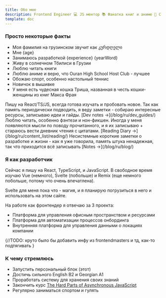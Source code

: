 ```yaml
---
title: Обо мне
description: Frontend Engineer 💻 JS ментор 📚 Фанатка книг и аниме 🎌 Спортивная энтузиастка 🏓 Новичок в вышивке 🧵
template: doc
---
```


### Просто некоторые факты
- Моя фамилия на грузинском звучит как კურდღელი 
- Мне {age} 
- Занимаюсь разработкой {experience} {yearWord}
- Живу в солнечном Тбилиси в Грузии 
- Люблю читать книги
- Люблю аниме и верю, что Ouran High School Host Club - лучшее
- Обожаю спорт, особенно настольный теннис
- Новичок в вышивке
- У меня есть чудесная кошка Триша, названная в честь кошки-женщины из книг Макса Фрая
 
<CardGrid>
  <Card title="Про разработку" icon="star">
    Пишу на React/TS/JS, всегда готова изучать и пробовать новое. 
    Так как память периодически подводить, я веду заметки - собираю интересные ресурсы,
    записываю идеи и гайды.
    [Dev notes →](/blog/ru/dev_guides/)
  </Card>
  <Card title="Про чтение" icon="star">
    Люблю читать, особенно фэнтези и нон-фикшен. Иногда у меня появляются мысли 
    по поводу прочитанного, и я их записываю + стараюсь вести дневник чтения с цитатами.
     [Reading Diary →](/blog/ru/content_list/reading/)
  </Card>
  <Card title="Иногдейли" icon="star">
    Несистемные короткие заметки о разработке и жизни - как я уже говорила, 
    память штука ненадежная, так что приходится всё записывать 
    [Notes →](/blog/ru/blog/)
  </Card>
</CardGrid>

### Я как разработчик
Сейчас я пишу на React, TypeScript, и JavaScript. В свободное время 
изучаю Vue (немного), Svelte (побольше) и Remix (еще немного побольше, потому что 
очень впечатлена). 

Svelte для меня пока что - магия, и я планирую погрузиться в него и использовать на этом сайте.

На работе как фронтендер я отвечаю за 3 проекта:
- Платформа для управления офисным пространством и ресурсами
- Платформа для автоматизации процессов онбординга
- Внутренняя платформа для управления данными о локациях компании

{//TODO: круто было бы добавить инфу из frontendmasters и тд, как-то подтягивать
}


### К чему стремлюсь 
- Запустить персональный блок (этот) 
- Достичь сильного English B2 и Georgian A1 
- Проработать систему для хранения своих знаний 
- Закончить курс [The Hard Parts of Asynchronous JavaScript](https://frontendmasters.com/courses/javascript-new-hard-parts/)
- Регулярно заниматься спортом и гулять 

